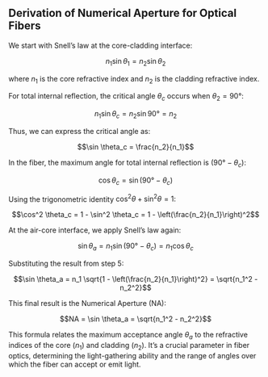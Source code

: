 ## Derivation of Numerical Aperture for Optical Fibers

We start with Snell's law at the core-cladding interface:

   $$n_1 \sin \theta_1 = n_2 \sin \theta_2$$

   where $n_1$ is the core refractive index and $n_2$ is the cladding refractive index.

For total internal reflection, the critical angle $\theta_c$ occurs when $\theta_2 = 90°$:

   $$n_1 \sin \theta_c = n_2 \sin 90° = n_2$$

Thus, we can express the critical angle as:

   $$\sin \theta_c = \frac{n_2}{n_1}$$

In the fiber, the maximum angle for total internal reflection is $(90° - \theta_c)$:

   $$\cos \theta_c = \sin(90° - \theta_c)$$

Using the trigonometric identity $\cos^2 \theta + \sin^2 \theta = 1$:

   $$\cos^2 \theta_c = 1 - \sin^2 \theta_c = 1 - \left(\frac{n_2}{n_1}\right)^2$$

At the air-core interface, we apply Snell's law again:

   $$\sin \theta_a = n_1 \sin(90° - \theta_c) = n_1 \cos \theta_c$$

Substituting the result from step 5:

   $$\sin \theta_a = n_1 \sqrt{1 - \left(\frac{n_2}{n_1}\right)^2} = \sqrt{n_1^2 - n_2^2}$$

This final result is the Numerical Aperture (NA):

   $$NA = \sin \theta_a = \sqrt{n_1^2 - n_2^2}$$

This formula relates the maximum acceptance angle $\theta_a$ to the refractive indices of the core ($n_1$) and cladding ($n_2$). It's a crucial parameter in fiber optics, determining the light-gathering ability and the range of angles over which the fiber can accept or emit light.
